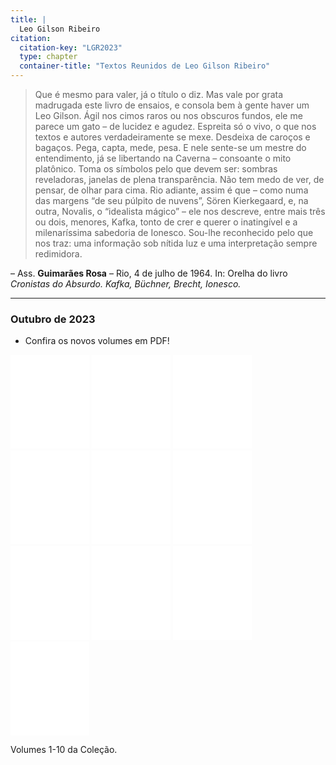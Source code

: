 ```yaml
---
title: |
  Leo Gilson Ribeiro
citation:
  citation-key: "LGR2023"
  type: chapter
  container-title: "Textos Reunidos de Leo Gilson Ribeiro"
---
```


> Que é mesmo para valer, já o título o diz. Mas vale por grata madrugada este livro de ensaios, e consola bem à gente haver um Leo Gilson.
> Ágil nos cimos raros ou nos obscuros fundos, ele me parece um gato – de lucidez e agudez. Espreita só o vivo, o que nos textos e autores verdadeiramente se mexe. Desdeixa de caroços e bagaços. Pega, capta, mede, pesa.
> E nele sente-se um mestre do entendimento, já se libertando na Caverna – consoante o mito platônico. Toma os símbolos pelo que devem ser: sombras reveladoras, janelas de plena transparência. Não tem medo de ver, de pensar, de olhar para cima.
> Rio adiante, assim é que – como numa das margens “de seu púlpito de nuvens”, Sören Kierkegaard, e, na outra, Novalis, o “idealista mágico” – ele nos descreve, entre mais três ou dois, menores, Kafka, tonto de crer e querer o inatingível e a milenaríssima sabedoria de Ionesco.
> Sou-lhe reconhecido pelo que nos traz: uma informação sob nítida luz e uma interpretação sempre redimidora.

-- Ass. **Guimarães Rosa** – Rio, 4 de julho de 1964.
In: Orelha do livro *Cronistas do Absurdo. Kafka, Büchner, Brecht, Ionesco.*


 
---

### Outubro de 2023

- Confira os novos volumes em PDF!



::: {.content-visible when-format="html"}

::: {#fig-vol .column-page-right}
[![](img/Volume-1.pdf){#fig-vol1 width="25%"}](https://raw.githubusercontent.com/LeoGilsonRibeiro/leogilsonribeiro.github.io/main/_pdf/Volume-1.pdf)
[![](img/Volume-2.pdf){#fig-vol2 width="25%"}](https://raw.githubusercontent.com/LeoGilsonRibeiro/leogilsonribeiro.github.io/main/_pdf/Volume-2.pdf)
[![](img/Volume-3.pdf){#fig-vol3 width="25%"}](https://raw.githubusercontent.com/LeoGilsonRibeiro/leogilsonribeiro.github.io/main/_pdf/Volume-3.pdf)
[![](img/Volume-4.pdf){#fig-vol4 width="25%"}](https://raw.githubusercontent.com/LeoGilsonRibeiro/leogilsonribeiro.github.io/main/_pdf/Volume-4.pdf)
[![](img/Volume-5.pdf){#fig-vol5 width="25%"}](https://raw.githubusercontent.com/LeoGilsonRibeiro/leogilsonribeiro.github.io/main/_pdf/Volume-5.pdf)
[![](img/Volume-6.pdf){#fig-vol6 width="25%"}](https://raw.githubusercontent.com/LeoGilsonRibeiro/leogilsonribeiro.github.io/main/_pdf/Volume-6.pdf)
[![](img/Volume-7.pdf){#fig-vol7 width="25%"}](https://raw.githubusercontent.com/LeoGilsonRibeiro/leogilsonribeiro.github.io/main/_pdf/Volume-7.pdf)
[![](img/Volume-8.pdf){#fig-vol8 width="25%"}](https://raw.githubusercontent.com/LeoGilsonRibeiro/leogilsonribeiro.github.io/main/_pdf/Volume-8.pdf)
[![](img/Volume-9.pdf){#fig-vol9 width="25%"}](https://raw.githubusercontent.com/LeoGilsonRibeiro/leogilsonribeiro.github.io/main/_pdf/Volume-9.pdf)
[![](img/Volume-10.pdf){#fig-vol10 width="25%"}](https://raw.githubusercontent.com/LeoGilsonRibeiro/leogilsonribeiro.github.io/main/_pdf/Volume-10.pdf)

Volumes 1-10 da Coleção.
:::::

:::::


